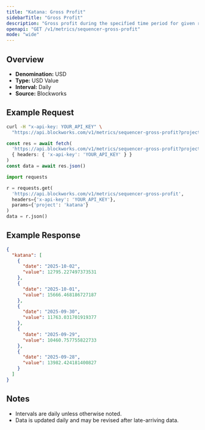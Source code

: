 ```yaml
---
title: "Katana: Gross Profit"
sidebarTitle: "Gross Profit"
description: "Gross profit during the specified time period for given rollup."
openapi: "GET /v1/metrics/sequencer-gross-profit"
mode: "wide"
---
```


## Overview

- **Denomination:** USD
- **Type:** USD Value
- **Interval:** Daily
- **Source:** Blockworks

## Example Request

<CodeGroup>

```bash cURL
curl -H "x-api-key: YOUR_API_KEY" \
  "https://api.blockworks.com/v1/metrics/sequencer-gross-profit?project=katana"
```

```typescript TypeScript
const res = await fetch(
  'https://api.blockworks.com/v1/metrics/sequencer-gross-profit?project=katana',
  { headers: { 'x-api-key': 'YOUR_API_KEY' } }
)
const data = await res.json()
```

```python Python
import requests

r = requests.get(
  'https://api.blockworks.com/v1/metrics/sequencer-gross-profit',
  headers={'x-api-key': 'YOUR_API_KEY'},
  params={'project': 'katana'}
)
data = r.json()
```

</CodeGroup>

## Example Response

```json
{
  "katana": [
    {
      "date": "2025-10-02",
      "value": 12795.227497373531
    },
    {
      "date": "2025-10-01",
      "value": 15666.468186727187
    },
    {
      "date": "2025-09-30",
      "value": 11763.031701919377
    },
    {
      "date": "2025-09-29",
      "value": 10460.757755822733
    },
    {
      "date": "2025-09-28",
      "value": 13982.424181400827
    }
  ]
}
```

## Notes
- Intervals are daily unless otherwise noted.
- Data is updated daily and may be revised after late-arriving data.
